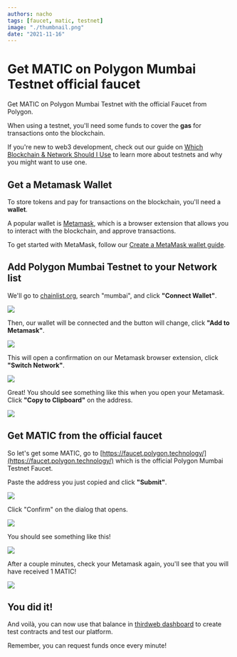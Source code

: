 ```yaml
---
authors: nacho
tags: [faucet, matic, testnet]
image: "./thumbnail.png"
date: "2021-11-16"
---
```


# Get MATIC on Polygon Mumbai Testnet official faucet

Get MATIC on Polygon Mumbai Testnet with the official Faucet from Polygon.

<!-- truncate -->

When using a testnet, you'll need some funds to cover the **gas** for transactions onto the blockchain.

If you're new to web3 development, check out our guide on [Which Blockchain & Network Should I Use](/guides/which-network-should-you-use)
to learn more about testnets and why you might want to use one.

## Get a Metamask Wallet

To store tokens and pay for transactions on the blockchain, you'll need a **wallet**.

A popular wallet is [Metamask](https://metamask.io/), which is a browser extension that allows you to interact with the blockchain, and approve transactions.

To get started with MetaMask, follow our [Create a MetaMask wallet guide](/guides/create-a-metamask-wallet).

## Add Polygon Mumbai Testnet to your Network list

We'll go to [chainlist.org](https://chainlist.org/), search "mumbai", and click **"Connect Wallet"**.

![](./get-matic-1.png)

Then, our wallet will be connected and the button will change, click **"Add to Metamask"**.

![](./get-matic-2.png)

This will open a confirmation on our Metamask browser extension, click **"Switch Network"**.

![](./get-matic-3.png)

Great! You should see something like this when you open your Metamask. Click **"Copy to Clipboard"** on the address.

![](./get-matic-4.png)

## Get MATIC from the official faucet

So let's get some MATIC, go to [https://faucet.polygon.technology/](https://faucet.polygon.technology/) which is the official Polygon Mumbai Testnet Faucet.

Paste the address you just copied and click **"Submit"**.

![](./get-matic-5.png)

Click "Confirm" on the dialog that opens.

![](./get-matic-6.png)

You should see something like this!

![](./get-matic-7.png)

After a couple minutes, check your Metamask again, you'll see that you will have received 1 MATIC!

![](./get-matic-8.png)

## You did it!

And voilà, you can now use that balance in [thirdweb dashboard](https://thirdweb.com/dashboard) to create test contracts and test our platform.

Remember, you can request funds once every minute!
